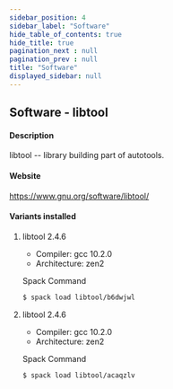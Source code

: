 ```yaml
---
sidebar_position: 4
sidebar_label: "Software"
hide_table_of_contents: true
hide_title: true
pagination_next : null
pagination_prev : null
title: "Software"
displayed_sidebar: null
---
```


## Software - libtool


#### Description
libtool -- library building part of autotools.

#### Website
https://www.gnu.org/software/libtool/

#### Variants installed

1. libtool 2.4.6

    - Compiler: gcc 10.2.0
    - Architecture: zen2

    Spack Command
    ```bash
    $ spack load libtool/b6dwjwl
    ```

2. libtool 2.4.6

    - Compiler: gcc 10.2.0
    - Architecture: zen2

    Spack Command
    ```bash
    $ spack load libtool/acaqzlv
    ```
